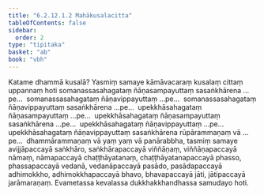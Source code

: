 ```yaml
---
title: "6.2.12.1.2 Mahākusalacitta"
tableOfContents: false
sidebar:
  order: 2
type: "tipitaka"
basket: "ab"
book: "vbh"
---
```



<DynamicBreadcrumb />

<Division number="339" book="vbh">

<Paragraph number="1302" book="vbh">
Katame dhammā kusalā? Yasmiṃ samaye kāmāvacaraṃ kusalaṃ cittaṃ uppannaṃ hoti somanassasahagataṃ ñāṇasampayuttaṃ sasaṅkhārena …pe…  somanassasahagataṃ ñāṇavippayuttaṃ …pe…  somanassasahagataṃ ñāṇavippayuttaṃ sasaṅkhārena …pe…  upekkhāsahagataṃ ñāṇasampayuttaṃ …pe…  upekkhāsahagataṃ ñāṇasampayuttaṃ sasaṅkhārena …pe…  upekkhāsahagataṃ ñāṇavippayuttaṃ …pe…  upekkhāsahagataṃ ñāṇavippayuttaṃ sasaṅkhārena rūpārammaṇaṃ vā …pe…  dhammārammaṇaṃ vā yaṃ yaṃ vā panārabbha, tasmiṃ samaye avijjāpaccayā saṅkhāro, saṅkhārapaccayā viññāṇaṃ, viññāṇapaccayā nāmaṃ, nāmapaccayā chaṭṭhāyatanaṃ, chaṭṭhāyatanapaccayā phasso, phassapaccayā vedanā, vedanāpaccayā pasādo, pasādapaccayā adhimokkho, adhimokkhapaccayā bhavo, bhavapaccayā jāti, jātipaccayā jarāmaraṇaṃ. Evametassa kevalassa dukkhakkhandhassa samudayo hoti.
</Paragraph>
</Division>